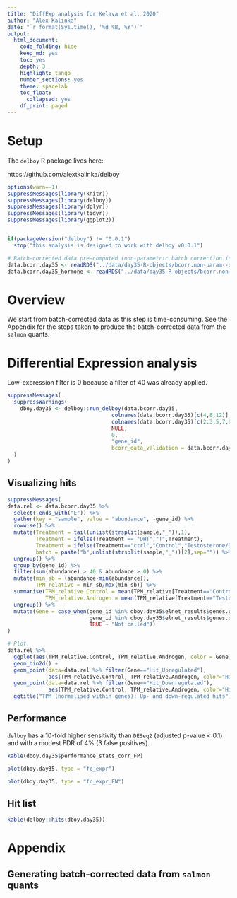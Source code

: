 ```yaml
---
title: "DiffExp analysis for Kelava et al. 2020"
author: "Alex Kalinka"
date: "`r format(Sys.time(), '%d %B, %Y')`"
output:
  html_document:
    code_folding: hide
    keep_md: yes
    toc: yes
    depth: 3
    highlight: tango
    number_sections: yes
    theme: spacelab
    toc_float:
      collapsed: yes
    df_print: paged
---
```


# Setup

The `delboy` R package lives here:

https://github.com/alextkalinka/delboy

```r
options(warn=-1)
suppressMessages(library(knitr))
suppressMessages(library(delboy))
suppressMessages(library(dplyr))
suppressMessages(library(tidyr))
suppressMessages(library(ggplot2))


if(packageVersion("delboy") != "0.0.1")
  stop("this analysis is designed to work with delboy v0.0.1")

# Batch-corrected data pre-computed (non-parametric batch correction in sva::ComBat is very slow).
data.bcorr.day35 <- readRDS("../data/day35-R-objects/bcorr.non-param--day35.rds")
data.bcorr.day35_hormone <- readRDS("../data/day35-R-objects/bcorr.non-param--day35-hormone.rds")

```

# Overview

We start from batch-corrected data as this step is time-consuming. See the Appendix for the steps taken to produce the batch-corrected data from the `salmon` quants.

# Differential Expression analysis

Low-expression filter is 0 because a filter of 40 was already applied.

```r
suppressMessages(
  suppressWarnings(
    dboy.day35 <- delboy::run_delboy(data.bcorr.day35,
                                 colnames(data.bcorr.day35)[c(4,8,12)],
                                 colnames(data.bcorr.day35)[c(2:3,5,7,9,11)],
                                 NULL,
                                 0,
                                 "gene_id",
                                 bcorr_data_validation = data.bcorr.day35_hormone)
  )
)

```

## Visualizing hits

```r
suppressMessages(
data.rel <- data.bcorr.day35 %>%
  select(-ends_with("E")) %>%
  gather(key = "sample", value = "abundance", -gene_id) %>%
  rowwise() %>%
  mutate(Treatment = tail(unlist(strsplit(sample,"_")),1),
         Treatment = ifelse(Treatment == "DHT","T",Treatment),
         Treatment = ifelse(Treatment=="ctrl","Control","Testosterone/DHT"),
         batch = paste("b",unlist(strsplit(sample,"_"))[2],sep="")) %>%
  ungroup() %>%
  group_by(gene_id) %>%
  filter(sum(abundance) > 40 & abundance > 0) %>%
  mutate(min_sb = (abundance-min(abundance)),
         TPM_relative = min_sb/max(min_sb)) %>%
  summarise(TPM_relative.Control = mean(TPM_relative[Treatment=="Control"]),
            TPM_relative.Androgen = mean(TPM_relative[Treatment=="Testosterone/DHT"])) %>%
  ungroup() %>%
  mutate(Gene = case_when(gene_id %in% dboy.day35$elnet_results$genes.up ~ "Hit_Upregulated",
                          gene_id %in% dboy.day35$elnet_results$genes.down ~ "Hit_Downregulated",
                          TRUE ~ "Not called"))
)

# Plot.
data.rel %>%
  ggplot(aes(TPM_relative.Control, TPM_relative.Androgen, color = Gene)) +
  geom_bin2d() +
  geom_point(data=data.rel %>% filter(Gene=="Hit_Upregulated"),
             aes(TPM_relative.Control, TPM_relative.Androgen, color="Hit_Upregulated")) +
  geom_point(data=data.rel %>% filter(Gene=="Hit_Downregulated"),
             aes(TPM_relative.Control, TPM_relative.Androgen, color="Hit_Downregulated")) +
  ggtitle("TPM (normalised within genes): Up- and down-regulated hits")

```

## Performance

`delboy` has a 10-fold higher sensitivity than `DESeq2` (adjusted p-value < 0.1) and with a modest FDR of 4% (3 false positives).

```r
kable(dboy.day35$performance_stats_corr_FP)

plot(dboy.day35, type = "fc_expr")

plot(dboy.day35, type = "fc_expr_FN")

```

## Hit list

```r
kable(delboy::hits(dboy.day35))

```

# Appendix

## Generating batch-corrected data from `salmon` quants


